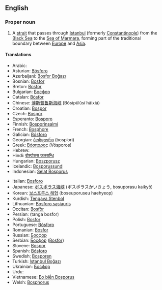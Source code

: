 ==English==

===Proper noun===
{{wikipedia}}
{{en-proper noun|sg=The Bosporus}}

# A [[strait]] that passes through [[Istanbul]] (formerly [[Constantinople]]) from the [[Black Sea]] to the [[Sea of Marmara]], forming part of the traditional boundary between [[Europe]] and [[Asia]].

====Translations====
{{trans-top}}
*Arabic: {{Arab|[[مضيق بوسفور]]}} {{IPAchar|(maɖīq búsfor)}} {{m}}
*Asturian: [[Bósforo]] {{m}}
*Azerbaijani: [[Bosfor Boğazı]]
*Bosnian: [[Bosfor]] {{m}}
*Breton: [[Bosfor]]
*Bulgarian: [[Босфор]] {{m}}
*Catalan: [[Bòsfor]] {{m}}
*Chinese: [[博斯普鲁斯海峡]] (Bósīpǔlǔsī hǎixiá)
*Croatian: [[Bospor]] {{m}}
*Czech: [[Bospor]] {{m}}
*Esperanto: [[Bosporo]]
*Finnish: [[Bosporinsalmi]]
*French: [[Bosphore]] {{m}}
*Galician: [[Bósforo]] {{m}}
*Georgian: [[ბოსფორი]] (bosp‘ori)
*Greek: [[Βόσπορος]] (Vósporos) {{m}}
*Hebrew: {{t|he|sc=Hebr|בוספורוס|alt=בּוֹסְפּוֹרוּס|tr=bosporus}} {{m}}
*Hindi: [[बोस्पोरुस जलसन्धि]]
*Hungarian: [[Boszporusz]]
*Icelandic: [[Bosporussund]]
*Indonesian: [[Selat Bosporus]]
{{trans-mid}}
*Italian: [[Bosforo]] {{m}}
*Japanese: [[ボスポラス海峡]] (ボスポラスかいきょう, bosuporasu kaikyō)
*Korean: [[보스포루스 해협]] (boseuporuseu haehyeop)
*Kurdish: [[Tengava Stenbol]]
*Lithuanian: [[Bosforo sąsiauris]]
*Occitan: [[Bosfòr]] {{m}}
*Persian: {{fa-Arab|[[تنگه بسفر]]}} (tanga bosfor)
*Polish: [[Bosfor]] {{m}}
*Portuguese: [[Bósforo]] {{m}}
*Romanian: [[Bosfor]]
*Russian: [[Босфор]] {{m}}
*Serbian: [[Босфор]] ([[Bosfor]]) {{m}}
*Slovene: [[Bospor]] {{m}}
*Spanish: [[Bósforo]] {{m}}
*Swedish: [[Bosporen]]
*Turkish: [[İstanbul Boğazı]]
*Ukrainian: [[Босфор]] {{m}}
*Urdu: {{ur-Arab|[[آبنائے باسفورس]]}}
*Vietnamese: [[Eo biển Bosporus]]
*Welsh: [[Bosphorus]]
{{trans-bottom}}